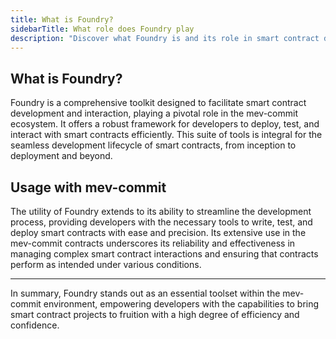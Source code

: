 ```yaml
---
title: What is Foundry?
sidebarTitle: What role does Foundry play
description: "Discover what Foundry is and its role in smart contract development and interactions within the mev-commit ecosystem."
---
```


## What is Foundry?

Foundry is a comprehensive toolkit designed to facilitate smart contract development and interaction,
playing a pivotal role in the mev-commit ecosystem. It offers a robust framework for developers to deploy,
test, and interact with smart contracts efficiently. This suite of tools is integral for the seamless development
lifecycle of smart contracts, from inception to deployment and beyond.

## Usage with mev-commit

The utility of Foundry extends to its ability to streamline the development process, providing developers with
the necessary tools to write, test, and deploy smart contracts with ease and precision. Its extensive use in
the mev-commit contracts underscores its reliability and effectiveness in managing complex smart contract
interactions and ensuring that contracts perform as intended under various conditions.

---

In summary, Foundry stands out as an essential toolset within the mev-commit environment, empowering
developers with the capabilities to bring smart contract projects to fruition with a high degree of efficiency and confidence.
